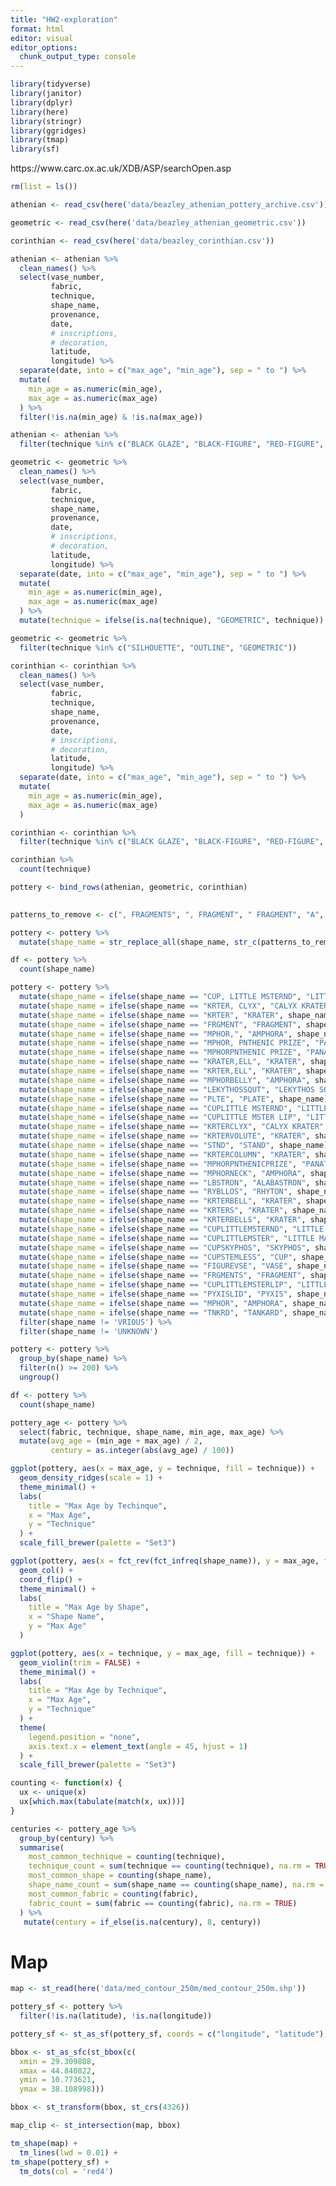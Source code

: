 ```yaml
---
title: "HW2-exploration"
format: html
editor: visual
editor_options: 
  chunk_output_type: console
---
```


```r
library(tidyverse)
library(janitor)
library(dplyr)
library(here)
library(stringr)
library(ggridges)
library(tmap)
library(sf)
```

https://www.carc.ox.ac.uk/XDB/ASP/searchOpen.asp

```r
rm(list = ls())

athenian <- read_csv(here('data/beazley_athenian_pottery_archive.csv'))

geometric <- read_csv(here('data/beazley_athenian_geometric.csv'))

corinthian <- read_csv(here('data/beazley_corinthian.csv'))
```

```r
athenian <- athenian %>%
  clean_names() %>%
  select(vase_number, 
         fabric, 
         technique,
         shape_name, 
         provenance, 
         date, 
         # inscriptions, 
         # decoration, 
         latitude, 
         longitude) %>%
  separate(date, into = c("max_age", "min_age"), sep = " to ") %>%
  mutate(
    min_age = as.numeric(min_age),
    max_age = as.numeric(max_age)
  ) %>%
  filter(!is.na(min_age) & !is.na(max_age))

athenian <- athenian %>%
  filter(technique %in% c("BLACK GLAZE", "BLACK-FIGURE", "RED-FIGURE", "BLACK PATTERN", "OUTLINE", "SILHOUETTE"))
```

```r
geometric <- geometric %>%
  clean_names() %>%
  select(vase_number, 
         fabric, 
         technique,
         shape_name, 
         provenance, 
         date, 
         # inscriptions, 
         # decoration, 
         latitude, 
         longitude) %>%
  separate(date, into = c("max_age", "min_age"), sep = " to ") %>%
  mutate(
    min_age = as.numeric(min_age),
    max_age = as.numeric(max_age)
  ) %>%
  mutate(technique = ifelse(is.na(technique), "GEOMETRIC", technique))

geometric <- geometric %>%
  filter(technique %in% c("SILHOUETTE", "OUTLINE", "GEOMETRIC"))
```

```r
corinthian <- corinthian %>%
  clean_names() %>%
  select(vase_number, 
         fabric, 
         technique,
         shape_name, 
         provenance, 
         date, 
         # inscriptions, 
         # decoration, 
         latitude, 
         longitude) %>%
  separate(date, into = c("max_age", "min_age"), sep = " to ") %>%
  mutate(
    min_age = as.numeric(min_age),
    max_age = as.numeric(max_age)
  )

corinthian <- corinthian %>%
  filter(technique %in% c("BLACK GLAZE", "BLACK-FIGURE", "RED-FIGURE", "BLACK PATTERN", "OUTLINE", "SILHOUETTE"))

corinthian %>%
  count(technique)
```

```r
pottery <- bind_rows(athenian, geometric, corinthian)
  
```

```r
patterns_to_remove <- c(", FRAGMENTS", ", FRAGMENT", " FRAGMENT", "A", " B", " BELLY", " \\(\\?\\)", " SQUT", " NECK", " COLUMN", ", SIN", ",ELLY", ",ELL", ",ELLS", ", TYPE", ", ", " ")

pottery <- pottery %>%
  mutate(shape_name = str_replace_all(shape_name, str_c(patterns_to_remove, collapse = "|"), ""))

df <- pottery %>%
  count(shape_name) 
```

```r
pottery <- pottery %>%
  mutate(shape_name = ifelse(shape_name == "CUP, LITTLE MSTERND", "LITTLE MASTER CUP", shape_name)) %>%
  mutate(shape_name = ifelse(shape_name == "KRTER, CLYX", "CALYX KRATER", shape_name)) %>%
  mutate(shape_name = ifelse(shape_name == "KRTER", "KRATER", shape_name)) %>%
  mutate(shape_name = ifelse(shape_name == "FRGMENT", "FRAGMENT", shape_name)) %>%
  mutate(shape_name = ifelse(shape_name == "MPHOR,", "AMPHORA", shape_name)) %>%
  mutate(shape_name = ifelse(shape_name == "MPHOR, PNTHENIC PRIZE", "PANATHENAIC AMPHORA", shape_name)) %>%
  mutate(shape_name = ifelse(shape_name == "MPHORPNTHENIC PRIZE", "PANATHENAIC AMPHORA", shape_name)) %>%
  mutate(shape_name = ifelse(shape_name == "KRATER,ELL", "KRATER", shape_name)) %>%
  mutate(shape_name = ifelse(shape_name == "KRTER,ELL", "KRATER", shape_name)) %>%
  mutate(shape_name = ifelse(shape_name == "MPHORBELLY", "AMPHORA", shape_name)) %>%
  mutate(shape_name = ifelse(shape_name == "LEKYTHOSSQUT", "LEKYTHOS SQUAT", shape_name)) %>%
  mutate(shape_name = ifelse(shape_name == "PLTE", "PLATE", shape_name)) %>%
  mutate(shape_name = ifelse(shape_name == "CUPLITTLE MSTERND", "LITTLE MASTER CUP", shape_name)) %>%
  mutate(shape_name = ifelse(shape_name == "CUPLITTLE MSTER LIP", "LITTLE MASTER CUP", shape_name)) %>%
  mutate(shape_name = ifelse(shape_name == "KRTERCLYX", "CALYX KRATER", shape_name)) %>%
  mutate(shape_name = ifelse(shape_name == "KRTERVOLUTE", "KRATER", shape_name)) %>%
  mutate(shape_name = ifelse(shape_name == "STND", "STAND", shape_name)) %>%
  mutate(shape_name = ifelse(shape_name == "KRTERCOLUMN", "KRATER", shape_name)) %>%
  mutate(shape_name = ifelse(shape_name == "MPHORPNTHENICPRIZE", "PANATHENAIC AMPHORA", shape_name)) %>%
  mutate(shape_name = ifelse(shape_name == "MPHORNECK", "AMPHORA", shape_name)) %>%
  mutate(shape_name = ifelse(shape_name == "LBSTRON", "ALABASTRON", shape_name)) %>%
  mutate(shape_name = ifelse(shape_name == "RYBLLOS", "RHYTON", shape_name)) %>%
  mutate(shape_name = ifelse(shape_name == "KRTERBELL", "KRATER", shape_name)) %>%
  mutate(shape_name = ifelse(shape_name == "KRTERS", "KRATER", shape_name)) %>%
  mutate(shape_name = ifelse(shape_name == "KRTERBELLS", "KRATER", shape_name)) %>%
  mutate(shape_name = ifelse(shape_name == "CUPLITTLEMSTERND", "LITTLE MASTER CUP", shape_name)) %>%
  mutate(shape_name = ifelse(shape_name == "CUPLITTLEMSTER", "LITTLE MASTER CUP", shape_name)) %>%
  mutate(shape_name = ifelse(shape_name == "CUPSKYPHOS", "SKYPHOS", shape_name)) %>%
  mutate(shape_name = ifelse(shape_name == "CUPSTEMLESS", "CUP", shape_name)) %>%
  mutate(shape_name = ifelse(shape_name == "FIGUREVSE", "VASE", shape_name)) %>%
  mutate(shape_name = ifelse(shape_name == "FRGMENTS", "FRAGMENT", shape_name)) %>%
  mutate(shape_name = ifelse(shape_name == "CUPLITTLEMSTERLIP", "LITTLE MASTER CUP", shape_name)) %>%
  mutate(shape_name = ifelse(shape_name == "PYXISLID", "PYXIS", shape_name)) %>%
  mutate(shape_name = ifelse(shape_name == "MPHOR", "AMPHORA", shape_name)) %>%
  mutate(shape_name = ifelse(shape_name == "TNKRD", "TANKARD", shape_name)) %>%
  filter(shape_name != 'VRIOUS') %>%
  filter(shape_name != 'UNKNOWN')
```

```r
pottery <- pottery %>%
  group_by(shape_name) %>%
  filter(n() >= 200) %>%
  ungroup()

df <- pottery %>%
  count(shape_name) 
```

```r
pottery_age <- pottery %>%
  select(fabric, technique, shape_name, min_age, max_age) %>%
  mutate(avg_age = (min_age + max_age) / 2,
         century = as.integer(abs(avg_age) / 100))
```

```r
ggplot(pottery, aes(x = max_age, y = technique, fill = technique)) +
  geom_density_ridges(scale = 1) +
  theme_minimal() +
  labs(
    title = "Max Age by Techinque",
    x = "Max Age",
    y = "Technique"
  ) +
  scale_fill_brewer(palette = "Set3")
```

```r
ggplot(pottery, aes(x = fct_rev(fct_infreq(shape_name)), y = max_age, fill = shape_name)) +
  geom_col() +
  coord_flip() +
  theme_minimal() +
  labs(
    title = "Max Age by Shape",
    x = "Shape Name",
    y = "Max Age"
  )
```

```r
ggplot(pottery, aes(x = technique, y = max_age, fill = technique)) +
  geom_violin(trim = FALSE) +
  theme_minimal() +
  labs(
    title = "Max Age by Technique",
    x = "Max Age",
    y = "Technique"
  ) +
  theme(
    legend.position = "none",
    axis.text.x = element_text(angle = 45, hjust = 1)
  ) +
  scale_fill_brewer(palette = "Set3")

```

```r
counting <- function(x) {
  ux <- unique(x)
  ux[which.max(tabulate(match(x, ux)))]
}

centuries <- pottery_age %>%
  group_by(century) %>%
  summarise(
    most_common_technique = counting(technique),
    technique_count = sum(technique == counting(technique), na.rm = TRUE),
    most_common_shape = counting(shape_name),
    shape_name_count = sum(shape_name == counting(shape_name), na.rm = TRUE),
    most_common_fabric = counting(fabric),
    fabric_count = sum(fabric == counting(fabric), na.rm = TRUE)
  ) %>%
   mutate(century = if_else(is.na(century), 8, century))

```


# Map


```r
map <- st_read(here('data/med_contour_250m/med_contour_250m.shp'))
```

```r
pottery_sf <- pottery %>%
  filter(!is.na(latitude), !is.na(longitude)) 

pottery_sf <- st_as_sf(pottery_sf, coords = c("longitude", "latitude"), crs = 4326)

```

```r
bbox <- st_as_sfc(st_bbox(c(
  xmin = 29.309808,
  xmax = 44.840822,
  ymin = 10.773621,
  ymax = 38.108998)))

bbox <- st_transform(bbox, st_crs(4326))

map_clip <- st_intersection(map, bbox)
```

```r
tm_shape(map) +
  tm_lines(lwd = 0.01) +
tm_shape(pottery_sf) +
  tm_dots(col = 'red4')
```

